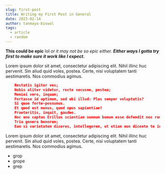 ```yaml
---
slug: first-post
title: Writing my First Post in General
date: 2023-02-14
author: tanmaya-biswal
tags:
  - article
  - random
---
```

**This could be epic** lol *or it may not be so epic either.* ***Either ways I gotta try first to make sure it work like I expect.***

Lorem ipsum dolor sit amet, consectetur adipiscing elit. Nihil illinc huc pervenit. Sin aliud quid voles, postea. Certe, nisi voluptatem tanti aestimaretis. Nos commodius agimus. 

```json
	Restatis igitur vos;
	Nobis aliter videtur, recte secusne, postea;
	Memini vero, inquam;
	Fortasse id optimum, sed ubi illud: Plus semper voluptatis?
	Si quae forte-possumus.
	Et quod est munus, quod opus sapientiae?
	Praeteritis, inquit, gaudeo.
	Hoc uno captus Erillus scientiam summum bonum esse defendit nec rem ullam aliam per se expetendam.
	Tria genera bonorum;
	Eam si varietatem diceres, intellegerem, ut etiam non dicente te intellego;
```

Lorem ipsum dolor sit amet, consectetur adipiscing elit. Nihil illinc huc pervenit. Sin aliud quid voles, postea. Certe, nisi voluptatem tanti aestimaretis. Nos commodius agimus.

* grop
* grope
* grep